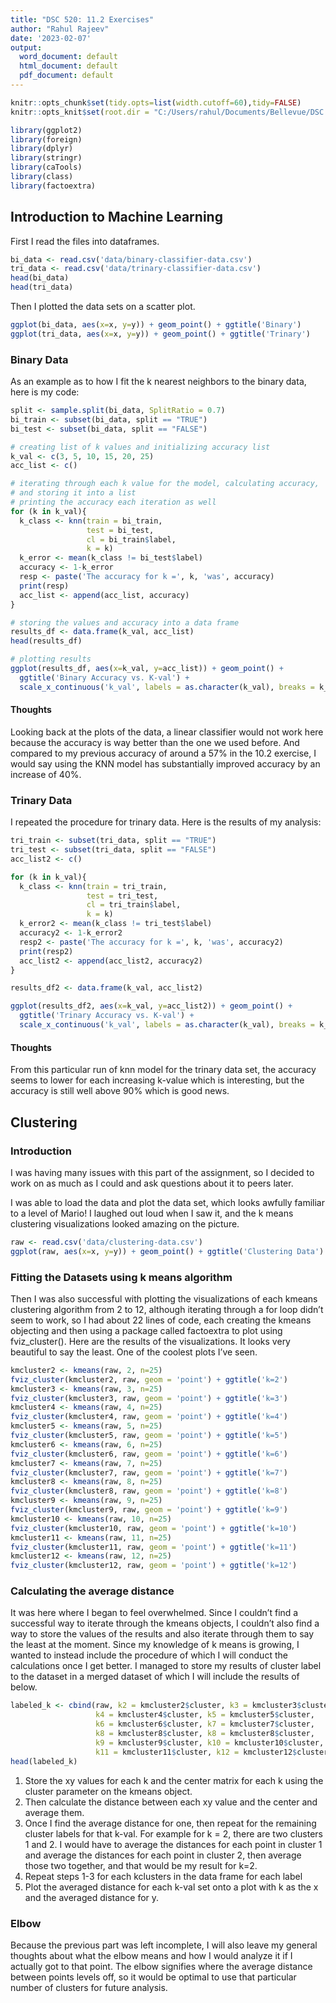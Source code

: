 ---
title: "DSC 520: 11.2 Exercises"
author: "Rahul Rajeev"
date: '2023-02-07'
output:
  word_document: default
  html_document: default
  pdf_document: default
---
```{r setup, include=FALSE, echo = TRUE}
knitr::opts_chunk$set(tidy.opts=list(width.cutoff=60),tidy=FALSE)
knitr::opts_knit$set(root.dir = "C:/Users/rahul/Documents/Bellevue/DSC 520" )
```

```{r include=FALSE}
library(ggplot2)
library(foreign)
library(dplyr)
library(stringr)
library(caTools)
library(class)
library(factoextra)
```

## Introduction to Machine Learning
First I read the files into dataframes.
```{r include=TRUE}
bi_data <- read.csv('data/binary-classifier-data.csv')
tri_data <- read.csv('data/trinary-classifier-data.csv')
head(bi_data)
head(tri_data)
```
Then I plotted the data sets on a scatter plot.
```{r include=FALSE}
ggplot(bi_data, aes(x=x, y=y)) + geom_point() + ggtitle('Binary')
ggplot(tri_data, aes(x=x, y=y)) + geom_point() + ggtitle('Trinary')
```


### Binary Data
As an example as to how I fit the k nearest neighbors to the binary data, here
is my code:
```{r include=TRUE}
split <- sample.split(bi_data, SplitRatio = 0.7)
bi_train <- subset(bi_data, split == "TRUE")
bi_test <- subset(bi_data, split == "FALSE")

# creating list of k values and initializing accuracy list
k_val <- c(3, 5, 10, 15, 20, 25)
acc_list <- c()

# iterating through each k value for the model, calculating accuracy,
# and storing it into a list
# printing the accuracy each iteration as well
for (k in k_val){
  k_class <- knn(train = bi_train,
                 test = bi_test,
                 cl = bi_train$label,
                 k = k)
  k_error <- mean(k_class != bi_test$label)
  accuracy <- 1-k_error
  resp <- paste('The accuracy for k =', k, 'was', accuracy)
  print(resp)
  acc_list <- append(acc_list, accuracy)
}

# storing the values and accuracy into a data frame
results_df <- data.frame(k_val, acc_list)
head(results_df)

# plotting results
ggplot(results_df, aes(x=k_val, y=acc_list)) + geom_point() + 
  ggtitle('Binary Accuracy vs. K-val') + 
  scale_x_continuous('k_val', labels = as.character(k_val), breaks = k_val)
```

#### Thoughts
Looking back at the plots of the data, a linear classifier would not work here
because the accuracy is way better than the one we used before. And 
compared to my previous accuracy of around a 57% in the 10.2 exercise,
I would say using the KNN model has substantially improved accuracy by an 
increase of 40%.

### Trinary Data
I repeated the procedure for trinary data. Here is the results of my analysis:
```{r include=FALSE}
tri_train <- subset(tri_data, split == "TRUE")
tri_test <- subset(tri_data, split == "FALSE")
acc_list2 <- c()

for (k in k_val){
  k_class <- knn(train = tri_train,
                 test = tri_test,
                 cl = tri_train$label,
                 k = k)
  k_error2 <- mean(k_class != tri_test$label)
  accuracy2 <- 1-k_error2
  resp2 <- paste('The accuracy for k =', k, 'was', accuracy2)
  print(resp2)
  acc_list2 <- append(acc_list2, accuracy2)
}

results_df2 <- data.frame(k_val, acc_list2)
```
```{r include=TRUE}
ggplot(results_df2, aes(x=k_val, y=acc_list2)) + geom_point() + 
  ggtitle('Trinary Accuracy vs. K-val') + 
  scale_x_continuous('k_val', labels = as.character(k_val), breaks = k_val)
```

#### Thoughts
From this particular run of knn model for the trinary data set, the accuracy
seems to lower for each increasing k-value which is interesting, but the 
accuracy is still well above 90% which is good news.

## Clustering

### Introduction
I was having many issues with this part of the assignment, so I decided to work
on as much as I could and ask questions about it to peers later. 

I was able to load the data and plot the data set, which looks awfully familiar
to a level of Mario! I laughed out loud when I saw it, and the k means
clustering visualizations looked amazing on the picture.

```{r include=TRUE}
raw <- read.csv('data/clustering-data.csv')
ggplot(raw, aes(x=x, y=y)) + geom_point() + ggtitle('Clustering Data')
```


### Fitting the Datasets using k means algorithm

Then I was also successful with plotting the visualizations of each kmeans
clustering algorithm from 2 to 12, although iterating through a for loop didn't
seem to work, so I had about 22 lines of code, each creating the kmeans
objecting and then using a package called factoextra to plot using 
fviz_cluster(). Here are the results of the visualizations. It looks very
beautiful to say the least. One of the coolest plots I've seen.

```{r include=TRUE}
kmcluster2 <- kmeans(raw, 2, n=25)
fviz_cluster(kmcluster2, raw, geom = 'point') + ggtitle('k=2')
kmcluster3 <- kmeans(raw, 3, n=25)
fviz_cluster(kmcluster3, raw, geom = 'point') + ggtitle('k=3')
kmcluster4 <- kmeans(raw, 4, n=25)
fviz_cluster(kmcluster4, raw, geom = 'point') + ggtitle('k=4')
kmcluster5 <- kmeans(raw, 5, n=25)
fviz_cluster(kmcluster5, raw, geom = 'point') + ggtitle('k=5')
kmcluster6 <- kmeans(raw, 6, n=25)
fviz_cluster(kmcluster6, raw, geom = 'point') + ggtitle('k=6')
kmcluster7 <- kmeans(raw, 7, n=25)
fviz_cluster(kmcluster7, raw, geom = 'point') + ggtitle('k=7')
kmcluster8 <- kmeans(raw, 8, n=25)
fviz_cluster(kmcluster8, raw, geom = 'point') + ggtitle('k=8')
kmcluster9 <- kmeans(raw, 9, n=25)
fviz_cluster(kmcluster9, raw, geom = 'point') + ggtitle('k=9')
kmcluster10 <- kmeans(raw, 10, n=25)
fviz_cluster(kmcluster10, raw, geom = 'point') + ggtitle('k=10')
kmcluster11 <- kmeans(raw, 11, n=25)
fviz_cluster(kmcluster11, raw, geom = 'point') + ggtitle('k=11')
kmcluster12 <- kmeans(raw, 12, n=25)
fviz_cluster(kmcluster12, raw, geom = 'point') + ggtitle('k=12')
```

### Calculating the average distance
It was here where I began to feel overwhelmed. Since I couldn't find a 
successful way to iterate through the kmeans objects, I couldn't also find
a way to store the values of the results and also iterate through them to say 
the least at the moment. Since my knowledge of k means is growing, I wanted
to instead include the procedure of which I will conduct the calculations
once I get better. I managed to store my results of cluster label to the dataset
in a merged dataset of which I will include the results of below.

```{r include=TRUE}
labeled_k <- cbind(raw, k2 = kmcluster2$cluster, k3 = kmcluster3$cluster, 
                   k4 = kmcluster4$cluster, k5 = kmcluster5$cluster, 
                   k6 = kmcluster6$cluster, k7 = kmcluster7$cluster, 
                   k8 = kmcluster8$cluster, k8 = kmcluster8$cluster,
                   k9 = kmcluster9$cluster, k10 = kmcluster10$cluster,
                   k11 = kmcluster11$cluster, k12 = kmcluster12$cluster)
head(labeled_k)
```

1. Store the xy values for each k and the center matrix for each k using
the cluster parameter on the kmeans object. 
2. Then calculate the distance between each xy value and the center 
and average them. 
2. Once I find the average distance for one, then repeat for the remaining 
cluster labels for that k-val. For example for k = 2, there are two clusters
1 and 2. I would have to average the distances for each point in cluster 1
and average the distances for each point in cluster 2, then average those two
together, and that would be my result for k=2. 
4. Repeat steps 1-3 for each kclusters in the data frame for each label
5. Plot the averaged distance for each k-val set onto a plot with k as the x
and the averaged distance for y. 

### Elbow
Because the previous part was left incomplete, I will also leave my general 
thoughts about what the elbow means and how I would analyze it if I actually 
got to that point. The elbow signifies where the average distance between
points levels off, so it would be optimal to use that particular number of 
clusters for future analysis. 

